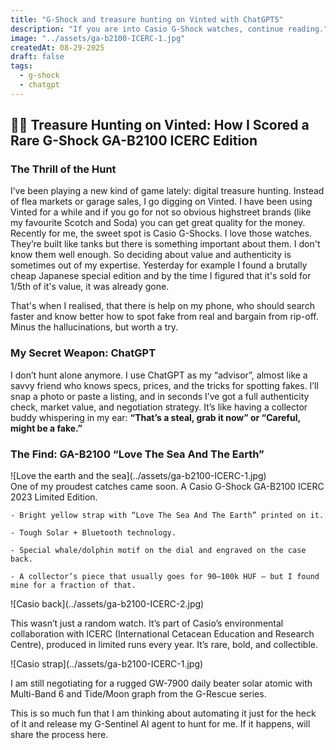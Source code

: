 ```yaml
---
title: "G-Shock and treasure hunting on Vinted with ChatGPT5"
description: "If you are into Casio G-Shock watches, continue reading."
image: "../assets/ga-b2100-ICERC-1.jpg"
createdAt: 08-29-2025
draft: false
tags:
  - g-shock
  - chatgpt
---
```


## 🕵️‍♂️ Treasure Hunting on Vinted: How I Scored a Rare G-Shock GA-B2100 ICERC Edition

### The Thrill of the Hunt

I’ve been playing a new kind of game lately: digital treasure hunting.
Instead of flea markets or garage sales, I go digging on Vinted. I have been using Vinted for a while and 
if you go for not so obvious highstreet brands (like my favourite Scotch and Soda) you can get great quality for the money.
Recently for me, the sweet spot is Casio G-Shocks. I love those watches. They’re built like tanks but there is 
something important about them. I don't know them well enough. So deciding about value and authenticity is sometimes out of my expertise.
Yesterday for example I found a brutally cheap Japanese special edition and by the time I figured that it's sold for 1/5th of it's value, it 
was already gone. 

That's when I realised, that there is help on my phone, who should search faster and know better how to spot fake from real and bargain from rip-off. Minus the hallucinations, but worth a try.

### My Secret Weapon: ChatGPT

I don’t hunt alone anymore. I use ChatGPT as my “advisor”, almost like a savvy friend who knows specs, prices, and the tricks for spotting fakes. 
I’ll snap a photo or paste a listing, and in seconds I’ve got a full authenticity check, market value, and negotiation strategy.
It’s like having a collector buddy whispering in my ear: __“That’s a steal, grab it now” or “Careful, might be a fake.”__

### The Find: GA-B2100 “Love The Sea And The Earth”

<div style={{ maxWidth: "300px", margin: "1rem auto" }}>
  ![Love the earth and the sea](../assets/ga-b2100-ICERC-1.jpg)
</div>
One of my proudest catches came soon. A Casio G-Shock GA-B2100 ICERC 2023 Limited Edition.
    
    - Bright yellow strap with “Love The Sea And The Earth” printed on it.

    - Tough Solar + Bluetooth technology.

    - Special whale/dolphin motif on the dial and engraved on the case back.

    - A collector’s piece that usually goes for 90–100k HUF — but I found mine for a fraction of that.

<div style={{ maxWidth: "300px", margin: "1rem auto" }}>
  ![Casio back](../assets/ga-b2100-ICERC-2.jpg)
</div>


This wasn’t just a random watch. 
It’s part of Casio’s environmental collaboration with ICERC (International Cetacean Education and Research Centre), produced in limited runs every year. 
It’s rare, bold, and collectible.
<div style={{ maxWidth: "300px", margin: "1rem auto" }}>
  ![Casio strap](../assets/ga-b2100-ICERC-1.jpg)
</div>

I am still negotiating for a rugged GW-7900 daily beater solar atomic with Multi-Band 6 and Tide/Moon graph from the G-Rescue series.

This is so much fun that I am thinking about automating it just for the heck of it and release my G-Sentinel AI agent to hunt for me. If it happens, will share the process here.

